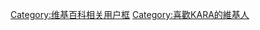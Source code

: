{{Userbox
  |border-c = #000000
  |border-s = 1
  |id-c     = #ffffff
  |id-s     = 12
  |id-fc    = #000000
  |info-c   = #5C4FD4
  |info-s   = 8
  |info-fc  = #DE9ABA
  |id       = [[File:KARA Korean Idol group.jpg|35px]]
  |info     = 這個用戶喜歡[[KARA|{{white|KARA}}]]
}}
<noinclude>[[Category:维基百科相关用户框]]</noinclude>
[[Category:喜歡KARA的維基人]]